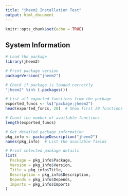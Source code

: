 ```yaml
---
title: "jheem2 Installation Test"
output: html_document
---
```


```r
knitr::opts_chunk$set(echo = TRUE)
```

## System Information

```r
# Load the package
library(jheem2)

# Print package version
packageVersion("jheem2")

# Check if package is loaded correctly
"jheem2" %in% (.packages())
```

```r
# List all exported functions from the package
exported_funcs <- ls("package:jheem2")
head(exported_funcs, 20)  # Show first 20 functions

# Count the number of available functions
length(exported_funcs)
```

```r
# Get detailed package information
pkg_info <- packageDescription("jheem2")
names(pkg_info)  # List the available fields

# Print selected package details
list(
  Package = pkg_info$Package,
  Version = pkg_info$Version,
  Title = pkg_info$Title,
  Description = pkg_info$Description,
  Depends = pkg_info$Depends,
  Imports = pkg_info$Imports
)
```

